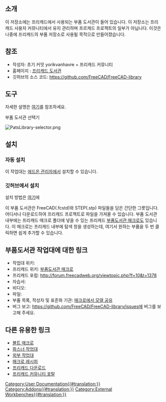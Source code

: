 <languages/>

<span id="Introduction"></span>
==소개==

{{TOCright}}

이 저장소에는 프리캐드에서 사용되는 부품 도서관이 들어 있습니다. 이 저장소는 프리캐드 사용자 커뮤니티에서 유지 관리하며 프르캐드 프로젝트의 일부가 아닙니다. 이것은 나중에 프리캐드의 부품 저장소로 사용될 목적으로 만들어졌습니다.

<span id="References"></span>
==참조==

* 작성자: 초기 커밋 yorikvanhavre + 프리캐드 커뮤니티
* 홈페이지 : [https://github.com/FreeCAD/FreeCAD-library 프리캐드 도서관]
* 깃허브의 소스 코드: https://github.com/FreeCAD/FreeCAD-library

<span id="Tools"></span>
==도구==

자세한 설명은 [https://github.com/FreeCAD/FreeCAD-library?tab=readme-ov-file#usage 여기]를 참조하세요.

부품 도서관 선택기

[[Image:PatsLibrary-selector.png]]
<span id="Installation"></span>
== 설치 ==

<span id="Automatic_installation"></span>
=== 자동 설치 ===

이 작업대는 [[Std_AddonMgr/ko|애드온 관리자]]에서 설치할 수 있습니다.

<span id="From_GitHub"></span>
===깃허브에서 설치===

설치 방법은 [https://github.com/FreeCAD/FreeCAD-library 여기]에

이 부품 도서관은 FreeCAD(.fcstd)와 STEP(.stp) 파일들을 담은 간단한 그릇입니다. 어디서나 다운로드하여 프리캐드 프로젝트로 파일을 가져올 수 있습니다. 부품 도서관 내부에는 프리캐드 매크로 폴더에 넣을 수 있는 프리캐드 [[Macro_PartsLibrary/ko|부품도서관 매크로]]도 있습니다. 이 매크로는 프리캐드 내부에 탐색 창을 생성하는데, 여기서 원하는 부품을 두 번 클릭하면 쉽게 추가할 수 있습니다.

<span id="Links_to_PartsLibrary_workbench"></span>
==부품도서관 작업대에 대한 링크==

<div class="mw-translate-fuzzy">
* 작업대 위키:
* 프리캐드 위키: [[Macro_PartsLibrary/ko|부품도서관 매크로]]
* 프리캐드 포럼: http://forum.freecadweb.org/viewtopic.php?f=10&t=1378
* 자습서:
* 비디오:
* 파일:
* 부품 목록, 작성자 및 표준화 기관: [https://github.com/FreeCAD/FreeCAD-library#sharing-your-models-from-the-macro 매크로에서 모델 공유]
* 버그 보고: https://github.com/FreeCAD/FreeCAD-library/issues에 버그를 보고해 주세요.
</div>

<span id="Other_useful_links"></span>
==다른 유용한 링크==

* [[Macro_BOLTS/ko|볼트 매크로]]
* [[Fasteners_Workbench/ko|화스너 작업대]]
* [[External_workbenches/ko|외부 작업대]]
* [[Macros_recipes/ko|매크로 레시피]]
* [[Download/ko|프리캐드 다운로드]]
* [[FreeCAD_Community_Portal/ko|프리캐드 커뮤니티 포탈]]


[[Category:User Documentation{{#translation:}}]]
[[Category:Addons{{#translation:}}]]
[[Category:External Workbenches{{#translation:}}]]